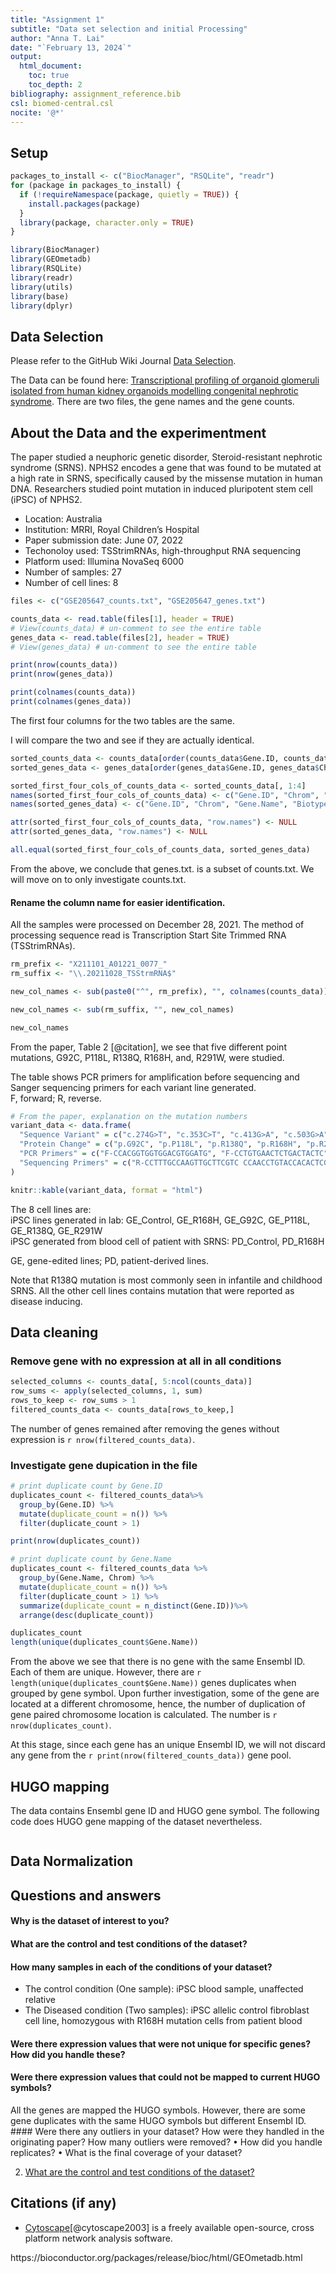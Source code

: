 ```yaml
---
title: "Assignment 1"
subtitle: "Data set selection and initial Processing"
author: "Anna T. Lai"
date: "`February 13, 2024`"
output:
  html_document:
    toc: true
    toc_depth: 2
bibliography: assignment_reference.bib
csl: biomed-central.csl
nocite: '@*'
---
```


## Setup

```r
packages_to_install <- c("BiocManager", "RSQLite", "readr")
for (package in packages_to_install) {
  if (!requireNamespace(package, quietly = TRUE)) {
    install.packages(package)
  }
  library(package, character.only = TRUE)
}

library(BiocManager)
library(GEOmetadb)
library(RSQLite)
library(readr)
library(utils)
library(base)
library(dplyr)
```


## Data Selection

Please refer to the GitHub Wiki Journal [Data Selection](https://github.com/bcb420-2024/Anna_Lai/wiki/Data-Selection). 

The Data can be found here: [	Transcriptional profiling of organoid glomeruli isolated from human kidney organoids modelling congenital nephrotic syndrome](https://www.ncbi.nlm.nih.gov/geo/query/acc.cgi?acc=GSE205647). There are two files, the gene names and the gene counts.

## About the Data and the experimentment
The paper studied a neuphoric genetic disorder, Steroid-resistant nephrotic syndrome (SRNS). NPHS2 encodes a gene that was found to be mutated at a high rate in SRNS, specifically caused by the missense mutation in human DNA. Researchers studied point mutation in induced pluripotent stem cell (iPSC) of NPHS2.

+ Location: Australia  
+ Institution: MRRI, Royal Children's Hospital  
+ Paper submission date: June 07, 2022  
+ Techonoloy used: TSStrimRNAs, high-throughput RNA sequencing  
+ Platform used: Illumina NovaSeq 6000  
+ Number of samples: 27  
+ Number of cell lines: 8

```r
files <- c("GSE205647_counts.txt", "GSE205647_genes.txt")

counts_data <- read.table(files[1], header = TRUE)
# View(counts_data) # un-comment to see the entire table
genes_data <- read.table(files[2], header = TRUE)
# View(genes_data) # un-comment to see the entire table

print(nrow(counts_data))
print(nrow(genes_data))

print(colnames(counts_data))
print(colnames(genes_data))
```

The first four columns for the two tables are the same.

I will compare the two and see if they are actually identical.

```r
sorted_counts_data <- counts_data[order(counts_data$Gene.ID, counts_data$Chrom), ]
sorted_genes_data <- genes_data[order(genes_data$Gene.ID, genes_data$Chrom), ]

sorted_first_four_cols_of_counts_data <- sorted_counts_data[, 1:4]
names(sorted_first_four_cols_of_counts_data) <- c("Gene.ID", "Chrom", "Gene.Name", "Biotype")
names(sorted_genes_data) <- c("Gene.ID", "Chrom", "Gene.Name", "Biotype")

attr(sorted_first_four_cols_of_counts_data, "row.names") <- NULL
attr(sorted_genes_data, "row.names") <- NULL

all.equal(sorted_first_four_cols_of_counts_data, sorted_genes_data)
```
From the above, we conclude that genes.txt. is a subset of counts.txt. We will move on to only investigate counts.txt.

#### Rename the column name for easier identification.
All the samples were processed on December 28, 2021. The method of processing sequence read is Transcription Start Site Trimmed RNA (TSStrimRNAs).
```r
rm_prefix <- "X211101_A01221_0077_"
rm_suffix <- "\\.20211028_TSStrmRNA$"

new_col_names <- sub(paste0("^", rm_prefix), "", colnames(counts_data))

new_col_names <- sub(rm_suffix, "", new_col_names)

new_col_names 
```
From the paper, Table 2 [@citation], we see that five different point mutations, G92C, P118L, R138Q, R168H, and, R291W, were studied.

The table shows PCR primers for amplification before sequencing and Sanger sequencing primers for each variant line generated.  
F, forward; R, reverse.  


```r
# From the paper, explanation on the mutation numbers
variant_data <- data.frame(
  "Sequence Variant" = c("c.274G>T", "c.353C>T", "c.413G>A", "c.503G>A", "c.871C>T"),
  "Protein Change" = c("p.G92C", "p.P118L", "p.R138Q", "p.R168H", "p.R291W"),
  "PCR Primers" = c("F-CCACGGTGGTGGACGTGGATG", "F-CCTGTGAACTCTGACTACTC", "F-TTTGAAGCAGCCTCAGAAG", "F-GCTATTCTGATTACTTCTGG", "F-CTTATTTGGTCAGTTGTACCC"),
  "Sequencing Primers" = c("R-CCTTTGCCAAGTTGCTTCGTC CCAACCTGTACCACACTCG", "R-CTTCCTGTTCACATTTGAG CTTCCTGTTCACATTTGAG", "R-GCATGGGTTGAAGAAATTGG AAGCTAGTGCAGAACTCAC", "R-GTACCTTCACAGTAACATCC AACGAATATGACATGGAGG", "R-CTGCCTCCCTTCATTCTTCAC AACTGAGCACAGCTCATCA")
)

knitr::kable(variant_data, format = "html")
```

The 8 cell lines are:  
iPSC lines generated in lab: GE_Control, GE_R168H, GE_G92C, GE_P118L, GE_R138Q, GE_R291W  
iPSC generated from blood cell of patient with SRNS: PD_Control, PD_R168H  

GE, gene-edited lines; PD, patient-derived lines.  

Note that R138Q mutation is most commonly seen in infantile and childhood SRNS. All the other cell lines contains mutation that were reported as disease inducing. 

## Data cleaning

### Remove gene with no expression at all in all conditions
```r
selected_columns <- counts_data[, 5:ncol(counts_data)]
row_sums <- apply(selected_columns, 1, sum)
rows_to_keep <- row_sums > 1
filtered_counts_data <- counts_data[rows_to_keep,]
```
The number of genes remained after removing the genes without expression is `r nrow(filtered_counts_data)`. 

### Investigate gene dupication in the file
```r
# print duplicate count by Gene.ID
duplicates_count <- filtered_counts_data%>% 
  group_by(Gene.ID) %>% 
  mutate(duplicate_count = n()) %>% 
  filter(duplicate_count > 1)

print(nrow(duplicates_count))

# print duplicate count by Gene.Name
duplicates_count <- filtered_counts_data %>% 
  group_by(Gene.Name, Chrom) %>% 
  mutate(duplicate_count = n()) %>% 
  filter(duplicate_count > 1) %>% 
  summarize(duplicate_count = n_distinct(Gene.ID))%>%
  arrange(desc(duplicate_count))

duplicates_count
length(unique(duplicates_count$Gene.Name))
```

From the above we see that there is no gene with the same Ensembl ID. Each of them are unique. However, there are `r length(unique(duplicates_count$Gene.Name))` genes duplicates when grouped by gene symbol. Upon further investigation, some of the gene are located at a different chromosome, hence, the number of duplication of gene paired chromosome location is calculated. The number is `r nrow(duplicates_count)`. 

At this stage, since each gene has an unique Ensembl ID, we will not discard any gene from the `r print(nrow(filtered_counts_data))` gene pool.

## HUGO mapping
The data contains Ensembl gene ID and HUGO gene symbol. The following code does HUGO gene mapping of the dataset nevertheless. 
```r

```

## Data Normalization

## Questions and answers

#### Why is the dataset of interest to you?
#### What are the control and test conditions of the dataset?
#### How many samples in each of the conditions of your dataset?
- The control condition (One sample): iPSC blood sample, unaffected relative
- The Diseased condition (Two samples): iPSC allelic control fibroblast cell line, homozygous with R168H mutation cells from patient blood 

#### Were there expression values that were not unique for specific genes? How did you handle these?
#### Were there expression values that could not be mapped to current HUGO symbols?
All the genes are mapped the HUGO symbols. However, there are some gene duplicates with the same HUGO symbols but different Ensembl ID. 
#### Were there any outliers in your dataset? How were they handled in the originating paper? How many outliers were removed?
•	How did you handle replicates?
•	What is the final coverage of your dataset?

2. [What are the control and test conditions of the dataset?](#q2)


## Citations (if any)

* [Cytoscape](www.cytoscape.org)[@cytoscape2003] is a
freely available open-source, cross platform network
analysis software.

https://bioconductor.org/packages/release/bioc/html/GEOmetadb.html